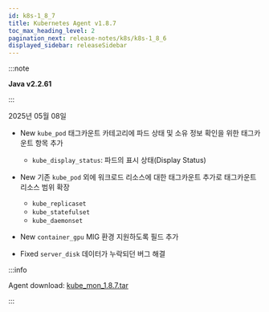 ```yaml
---
id: k8s-1_8_7
title: Kubernetes Agent v1.8.7
toc_max_heading_level: 2
pagination_next: release-notes/k8s/k8s-1_8_6
displayed_sidebar: releaseSidebar
---
```


:::note

**Java v2.2.61**

:::

2025년 05월 08일 

- <Status priority='1'>New</Status> `kube_pod` 태그카운트 카테고리에 파드 상태 및 소유 정보 확인을 위한 태그카운트 항목 추가

    - `kube_display_status`: 파드의 표시 상태(Display Status)

- <Status priority='1'>New</Status> 기존 `kube_pod` 외에 워크로드 리소스에 대한 태그카운트 추가로 태그카운트 리소스 범위 확장

    - `kube_replicaset`
    - `kube_statefulset`
    - `kube_daemonset`

- <Status priority='1'>New</Status> `container_gpu` MIG 환경 지원하도록 필드 추가

- <Status priority='0'>Fixed</Status> `server_disk` 데이터가 누락되던 버그 해결

:::info

Agent download: [kube_mon_1.8.7.tar](https://repo.whatap.io/docker/kube_mon_1.8.7.tar)

:::